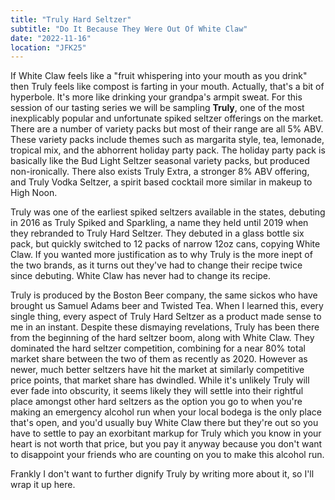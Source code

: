 ```yaml
---
title: "Truly Hard Seltzer"
subtitle: "Do It Because They Were Out Of White Claw"
date: "2022-11-16"
location: "JFK25"
---
```


If White Claw feels like a "fruit whispering into your mouth as you drink" then Truly feels like compost is farting in your mouth. Actually, that's a bit of hyperbole. It's more like drinking your grandpa's armpit sweat. For this session of our tasting series we will be sampling **Truly**, one of the most inexplicably popular and unfortunate spiked seltzer offerings on the market. There are a number of variety packs but most of their range are all 5% ABV. These variety packs include themes such as margarita style, tea, lemonade, tropical mix, and the abhorrent holiday party pack. The holiday party pack is basically like the Bud Light Seltzer seasonal variety packs, but produced non-ironically. There also exists Truly Extra, a stronger 8% ABV offering, and Truly Vodka Seltzer, a spirit based cocktail more similar in makeup to High Noon.

Truly was one of the earliest spiked seltzers available in the states, debuting in 2016 as Truly Spiked and Sparkling, a name they held until 2019 when they rebranded to Truly Hard Seltzer. They debuted in a glass bottle six pack, but quickly switched to 12 packs of narrow 12oz cans, copying White Claw. If you wanted more justification as to why Truly is the more inept of the two brands, as it turns out they've had to change their recipe twice since debuting. White Claw has never had to change its recipe.

Truly is produced by the Boston Beer company, the same sickos who have brought us Samuel Adams beer and Twisted Tea. When I learned this, every single thing, every aspect of Truly Hard Seltzer as a product made sense to me in an instant. Despite these dismaying revelations, Truly has been there from the beginning of the hard seltzer boom, along with White Claw. They dominated the hard seltzer competition, combining for a near 80% total market share between the two of them as recently as 2020. However as newer, much better seltzers have hit the market at similarly competitive price points, that market share has dwindled. While it's unlikely Truly will ever fade into obscurity, it seems likely they will settle into their rightful place amongst other hard seltzers as the option you go to when you're making an emergency alcohol run when your local bodega is the only place that's open, and you'd usually buy White Claw there but they're out so you have to settle to pay an exorbitant markup for Truly which you know in your heart is not worth that price, but you pay it anyway because you don't want to disappoint your friends who are counting on you to make this alcohol run.

Frankly I don't want to further dignify Truly by writing more about it, so I'll wrap it up here.